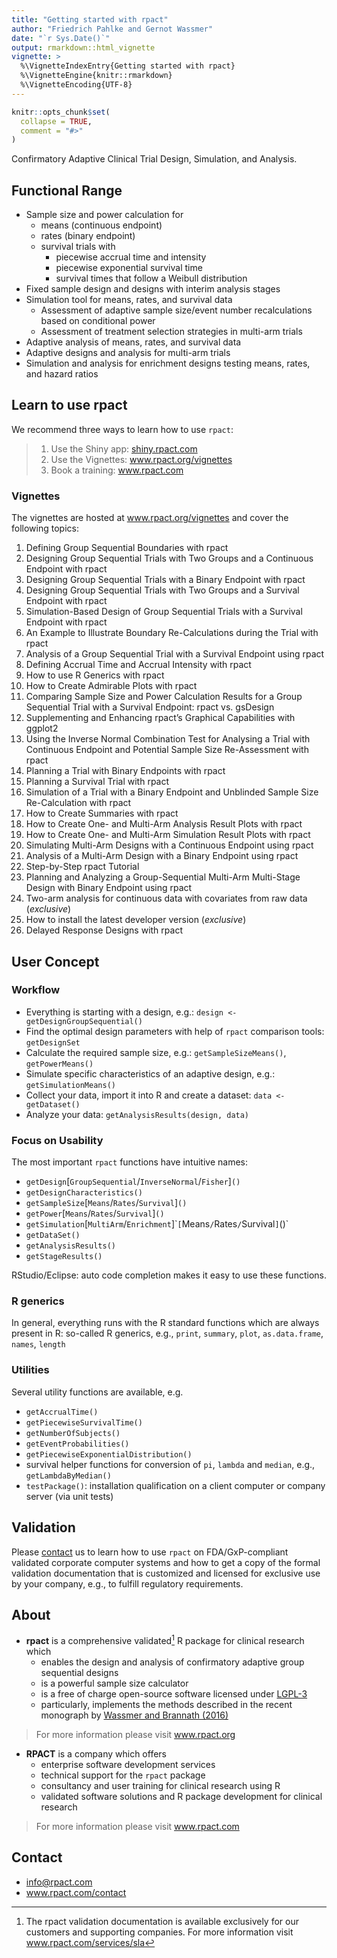 ```yaml
---
title: "Getting started with rpact"
author: "Friedrich Pahlke and Gernot Wassmer"
date: "`r Sys.Date()`"
output: rmarkdown::html_vignette
vignette: >
  %\VignetteIndexEntry{Getting started with rpact}
  %\VignetteEngine{knitr::rmarkdown}
  %\VignetteEncoding{UTF-8}
---
```


```r
knitr::opts_chunk$set(
  collapse = TRUE,
  comment = "#>"
)
```

Confirmatory Adaptive Clinical Trial Design, Simulation, and Analysis.

## Functional Range

*	Sample size and power calculation for
    +	means (continuous endpoint)
    +	rates (binary endpoint)
    +	survival trials with
        -	piecewise accrual time and intensity
        -	piecewise exponential survival time
        -	survival times that follow a Weibull distribution
*	Fixed sample design and designs with interim analysis stages
*	Simulation tool for means, rates, and survival data
    +	Assessment of adaptive sample size/event number recalculations based on
        conditional power
    +   Assessment of treatment selection strategies in multi-arm trials
*	Adaptive analysis of means, rates, and survival data
*	Adaptive designs and analysis for multi-arm trials
*   Simulation and analysis for enrichment designs testing means, rates,
    and hazard ratios


## Learn to use rpact

We recommend three ways to learn how to use `rpact`:

> 1. Use the Shiny app: [shiny.rpact.com](https://www.rpact.com/products#public-rpact-shiny-app)
> 2. Use the Vignettes:
>    [www.rpact.org/vignettes](https://www.rpact.org/vignettes)
> 3. Book a training:
>    [www.rpact.com](https://www.rpact.com/services#learning-and-training)

### Vignettes

The vignettes are hosted at
[www.rpact.org/vignettes](https://www.rpact.org/vignettes) and cover the
following topics:

1. Defining Group Sequential Boundaries with rpact
2. Designing Group Sequential Trials with Two Groups and a Continuous Endpoint
   with rpact
3. Designing Group Sequential Trials with a Binary Endpoint with rpact
4. Designing Group Sequential Trials with Two Groups and a Survival Endpoint
   with rpact
5. Simulation-Based Design of Group Sequential Trials with a Survival Endpoint
   with rpact
6. An Example to Illustrate Boundary Re-Calculations during the Trial with rpact
7. Analysis of a Group Sequential Trial with a Survival Endpoint using rpact
8. Defining Accrual Time and Accrual Intensity with rpact
9. How to use R Generics with rpact
10. How to Create Admirable Plots with rpact
11. Comparing Sample Size and Power Calculation Results for a Group Sequential
    Trial with a Survival Endpoint: rpact vs. gsDesign
12. Supplementing and Enhancing rpact’s Graphical Capabilities with ggplot2
13. Using the Inverse Normal Combination Test for Analysing a Trial with
    Continuous Endpoint and Potential Sample Size Re-Assessment with rpact
14. Planning a Trial with Binary Endpoints with rpact
15. Planning a Survival Trial with rpact
16. Simulation of a Trial with a Binary Endpoint and Unblinded Sample Size
    Re-Calculation with rpact
17. How to Create Summaries with rpact
18. How to Create One- and Multi-Arm Analysis Result Plots with rpact
19. How to Create One- and Multi-Arm Simulation Result Plots with rpact
20. Simulating Multi-Arm Designs with a Continuous Endpoint using rpact
21. Analysis of a Multi-Arm Design with a Binary Endpoint using rpact
22. Step-by-Step rpact Tutorial
23. Planning and Analyzing a Group-Sequential Multi-Arm Multi-Stage Design with
    Binary Endpoint using rpact   
24. Two-arm analysis for continuous data with covariates from raw data
    (*exclusive*)
25. How to install the latest developer version (*exclusive*)
26. Delayed Response Designs with rpact

## User Concept

### Workflow

* Everything is starting with a design, e.g.: 
`design <- getDesignGroupSequential()`
* Find the optimal design parameters with help of `rpact` comparison tools:
`getDesignSet`
* Calculate the required sample size, e.g.: `getSampleSizeMeans()`,
`getPowerMeans()`
* Simulate specific characteristics of an adaptive design, e.g.:
`getSimulationMeans()` 
* Collect your data, import it into R and create a dataset:
  `data <- getDataset()` 
* Analyze your data: `getAnalysisResults(design, data)`

### Focus on Usability

The most important `rpact` functions have intuitive names:

* `getDesign`[`GroupSequential`/`InverseNormal`/`Fisher`]`()`
* `getDesignCharacteristics()`
* `getSampleSize`[`Means`/`Rates`/`Survival`]`()`
* `getPower`[`Means`/`Rates`/`Survival`]`()`
* `getSimulation`[`MultiArm`/`Enrichment`]``[`Means`/`Rates`/`Survival`]`()`
* `getDataSet()`
* `getAnalysisResults()`
* `getStageResults()`

RStudio/Eclipse: auto code completion makes it easy to use these functions.

### R generics

In general, everything runs with the R standard functions which are always
present in R: so-called R generics, e.g., `print`, `summary`, `plot`,
`as.data.frame`, `names`, `length`

### Utilities

Several utility functions are available, e.g.

* `getAccrualTime()`
* `getPiecewiseSurvivalTime()`
* `getNumberOfSubjects()`
* `getEventProbabilities()`
* `getPiecewiseExponentialDistribution()`
* survival helper functions for conversion of `pi`, `lambda` and `median`, e.g.,
  `getLambdaByMedian()`
* `testPackage()`: installation qualification on a client computer or company
  server (via unit tests)

## Validation

Please [contact](https://www.rpact.com/contact) us to learn how to use `rpact`
on FDA/GxP-compliant validated corporate computer systems and how to get a copy
of the formal validation documentation that is customized and licensed for
exclusive use by your company, e.g., to fulfill regulatory requirements.

## About

* **rpact** is a comprehensive validated^[The rpact validation documentation is
  available exclusively for our customers and supporting companies. For more
  information visit
  [www.rpact.com/services/sla](https://www.rpact.com/services/sla)] R package
  for clinical research which
    + enables the design and analysis of confirmatory adaptive group sequential
      designs
    + is a powerful sample size calculator
    + is a free of charge open-source software licensed under
      [LGPL-3](https://cran.r-project.org/web/licenses/LGPL-3)
    + particularly, implements the methods described in the recent monograph by
      [Wassmer and Brannath (2016)](https://doi.org/10.1007%2F978-3-319-32562-0)

> For more information please visit [www.rpact.org](https://www.rpact.org)

* **RPACT** is a company which offers
    + enterprise software development services 
    + technical support for the `rpact` package
    + consultancy and user training for clinical research using R
    + validated software solutions and R package development for clinical
      research

> For more information please visit [www.rpact.com](https://www.rpact.com)

## Contact

* [info@rpact.com](mailto:info@rpact.com)
* [www.rpact.com/contact](https://www.rpact.com/contact)
